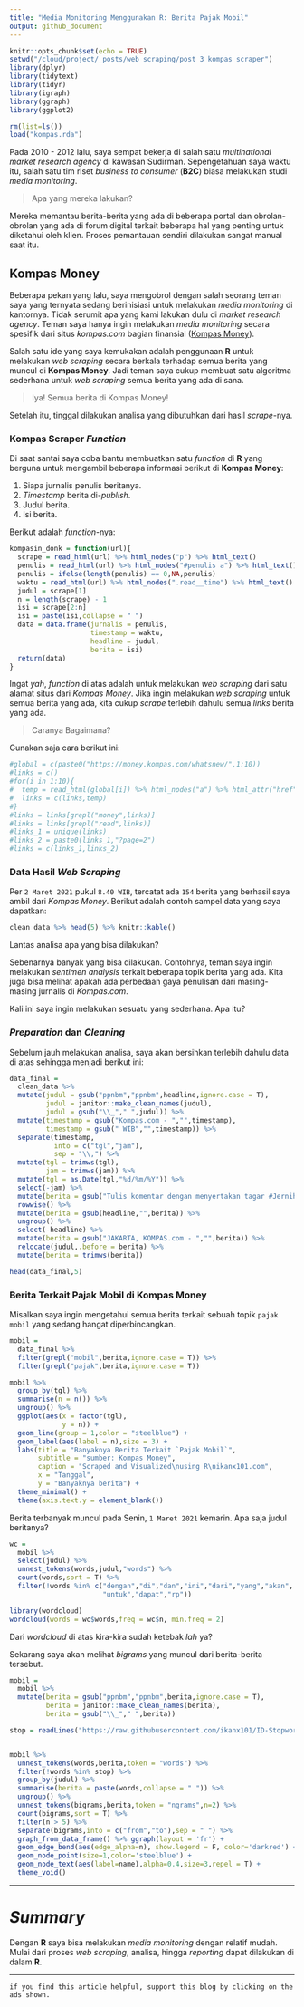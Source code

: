 ```yaml
---
title: "Media Monitoring Menggunakan R: Berita Pajak Mobil"
output: github_document
---
```


```r
knitr::opts_chunk$set(echo = TRUE)
setwd("/cloud/project/_posts/web scraping/post 3 kompas scraper")
library(dplyr)
library(tidytext)
library(tidyr)
library(igraph)
library(ggraph)
library(ggplot2)

rm(list=ls())
load("kompas.rda")
```

Pada 2010 - 2012 lalu, saya sempat bekerja di salah satu _multinational market research agency_ di kawasan Sudirman. Sepengetahuan saya waktu itu, salah satu tim riset _business to consumer_ (__B2C__) biasa melakukan studi _media monitoring_.

> Apa yang mereka lakukan?

Mereka memantau berita-berita yang ada di beberapa portal dan obrolan-obrolan yang ada di forum digital terkait beberapa hal yang penting untuk diketahui oleh klien. Proses pemantauan sendiri dilakukan sangat manual saat itu.

## Kompas Money

Beberapa pekan yang lalu, saya mengobrol dengan salah seorang teman saya yang ternyata sedang berinisiasi untuk melakukan _media monitoring_ di kantornya. Tidak serumit apa yang kami lakukan dulu di _market research agency_. Teman saya hanya ingin melakukan _media monitoring_ secara spesifik dari situs _kompas.com_ bagian finansial ([Kompas Money](https://money.kompas.com/)).

Salah satu ide yang saya kemukakan adalah penggunaan __R__ untuk melakukan _web scraping_ secara berkala terhadap semua berita yang muncul di __Kompas Money__. Jadi teman saya cukup membuat satu algoritma sederhana untuk _web scraping_ semua berita yang ada di sana.

> Iya! Semua berita di Kompas Money!

Setelah itu, tinggal dilakukan analisa yang dibutuhkan dari hasil _scrape_-nya.

### Kompas Scraper _Function_

Di saat santai saya coba bantu membuatkan satu _function_ di __R__ yang berguna untuk mengambil beberapa informasi berikut di __Kompas Money__:

1. Siapa jurnalis penulis beritanya.
1. _Timestamp_ berita di-_publish_.
1. Judul berita.
1. Isi berita.

Berikut adalah _function_-nya:

```r
kompasin_donk = function(url){
  scrape = read_html(url) %>% html_nodes("p") %>% html_text()
  penulis = read_html(url) %>% html_nodes("#penulis a") %>% html_text()
  penulis = ifelse(length(penulis) == 0,NA,penulis)
  waktu = read_html(url) %>% html_nodes(".read__time") %>% html_text()
  judul = scrape[1]
  n = length(scrape) - 1
  isi = scrape[2:n]
  isi = paste(isi,collapse = " ")
  data = data.frame(jurnalis = penulis,
                    timestamp = waktu,
                    headline = judul,
                    berita = isi)
  return(data)
}
```

Ingat _yah_, _function_ di atas adalah untuk melakukan _web scraping_ dari satu alamat situs dari _Kompas Money_. Jika ingin melakukan _web scraping_ untuk semua berita yang ada, kita cukup _scrape_ terlebih dahulu semua _links_ berita yang ada.

> Caranya Bagaimana?

Gunakan saja cara berikut ini:

```r
#global = c(paste0("https://money.kompas.com/whatsnew/",1:10))
#links = c()
#for(i in 1:10){
#  temp = read_html(global[i]) %>% html_nodes("a") %>% html_attr("href")
#  links = c(links,temp)
#}
#links = links[grepl("money",links)]
#links = links[grepl("read",links)]
#links_1 = unique(links)
#links_2 = paste0(links_1,"?page=2")
#links = c(links_1,links_2)
```

### Data Hasil _Web Scraping_

Per `2 Maret 2021` pukul `8.40 WIB`, tercatat ada `154` berita yang berhasil saya ambil dari _Kompas Money_. Berikut adalah contoh sampel data yang saya dapatkan:

```r
clean_data %>% head(5) %>% knitr::kable()
```

Lantas analisa apa yang bisa dilakukan? 

Sebenarnya banyak yang bisa dilakukan. Contohnya, teman saya ingin melakukan _sentimen analysis_ terkait beberapa topik berita yang ada. Kita juga bisa melihat apakah ada perbedaan gaya penulisan dari masing-masing jurnalis di _Kompas.com_. 

Kali ini saya ingin melakukan sesuatu yang sederhana. Apa itu?

### _Preparation_ dan _Cleaning_

Sebelum jauh melakukan analisa, saya akan bersihkan terlebih dahulu data di atas sehingga menjadi berikut ini:

```r
data_final = 
  clean_data %>% 
  mutate(judul = gsub("ppnbm","ppnbm",headline,ignore.case = T),
         judul = janitor::make_clean_names(judul),
         judul = gsub("\\_"," ",judul)) %>% 
  mutate(timestamp = gsub("Kompas.com - ","",timestamp),
         timestamp = gsub(" WIB","",timestamp)) %>% 
  separate(timestamp,
           into = c("tgl","jam"),
           sep = "\\,") %>% 
  mutate(tgl = trimws(tgl),
         jam = trimws(jam)) %>% 
  mutate(tgl = as.Date(tgl,"%d/%m/%Y")) %>% 
  select(-jam) %>% 
  mutate(berita = gsub("Tulis komentar dengan menyertakan tagar #JernihBerkomentar dan #MelihatHarapan di kolom komentar artikel Kompas.com. Menangkan E-Voucher senilai Jutaan Rupiah dan 1 unit Smartphone. ","",berita)) %>%
  rowwise() %>% 
  mutate(berita = gsub(headline,"",berita)) %>% 
  ungroup() %>% 
  select(-headline) %>% 
  mutate(berita = gsub("JAKARTA, KOMPAS.com - ","",berita)) %>% 
  relocate(judul,.before = berita) %>% 
  mutate(berita = trimws(berita))

head(data_final,5)
```


### Berita Terkait Pajak Mobil di Kompas Money

Misalkan saya ingin mengetahui semua berita terkait sebuah topik `pajak mobil` yang sedang hangat diperbincangkan.

```r
mobil = 
  data_final %>% 
  filter(grepl("mobil",berita,ignore.case = T)) %>% 
  filter(grepl("pajak",berita,ignore.case = T)) 

mobil %>% 
  group_by(tgl) %>% 
  summarise(n = n()) %>% 
  ungroup() %>% 
  ggplot(aes(x = factor(tgl),
             y = n)) +
  geom_line(group = 1,color = "steelblue") +
  geom_label(aes(label = n),size = 3) +
  labs(title = "Banyaknya Berita Terkait `Pajak Mobil`",
       subtitle = "sumber: Kompas Money",
       caption = "Scraped and Visualized\nusing R\nikanx101.com",
       x = "Tanggal",
       y = "Banyaknya berita") +
  theme_minimal() +
  theme(axis.text.y = element_blank())
```

Berita terbanyak muncul pada Senin, `1 Maret 2021` kemarin. Apa saja judul beritanya?

```r
wc = 
  mobil %>% 
  select(judul) %>% 
  unnest_tokens(words,judul,"words") %>% 
  count(words,sort = T) %>% 
  filter(!words %in% c("dengan","di","dan","ini","dari","yang","akan",
                       "untuk","dapat","rp"))

library(wordcloud)
wordcloud(words = wc$words,freq = wc$n, min.freq = 2)
```

Dari _wordcloud_ di atas kira-kira sudah ketebak _lah_ ya?

Sekarang saya akan melihat _bigrams_ yang muncul dari berita-berita tersebut.

```r
mobil = 
  mobil %>% 
  mutate(berita = gsub("ppnbm","ppnbm",berita,ignore.case = T),
         berita = janitor::make_clean_names(berita),
         berita = gsub("\\_"," ",berita))

stop = readLines("https://raw.githubusercontent.com/ikanx101/ID-Stopwords/master/id.stopwords.02.01.2016.txt")


mobil %>% 
  unnest_tokens(words,berita,token = "words") %>% 
  filter(!words %in% stop) %>% 
  group_by(judul) %>% 
  summarise(berita = paste(words,collapse = " ")) %>% 
  ungroup() %>% 
  unnest_tokens(bigrams,berita,token = "ngrams",n=2) %>% 
  count(bigrams,sort = T) %>% 
  filter(n > 5) %>% 
  separate(bigrams,into = c("from","to"),sep = " ") %>%
  graph_from_data_frame() %>% ggraph(layout = 'fr') +
  geom_edge_bend(aes(edge_alpha=n), show.legend = F, color='darkred') +
  geom_node_point(size=1,color='steelblue') +
  geom_node_text(aes(label=name),alpha=0.4,size=3,repel = T) + 
  theme_void()

```

---

# _Summary_

Dengan __R__ saya bisa melakukan _media monitoring_ dengan relatif mudah. Mulai dari proses _web scraping_, analisa, hingga _reporting_ dapat dilakukan di dalam __R__.

---

`if you find this article helpful, support this blog by clicking on the ads shown.`